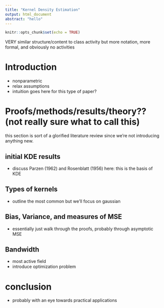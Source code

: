 ```yaml
---
title: "Kernel Density Estimation"
output: html_document
abstract: "hello"
---
```


```r
knitr::opts_chunk$set(echo = TRUE)
```


VERY similar structure/content to class activity but more notation, more formal, and obviously no activities

# Introduction

- nonparametric
- relax assumptions
- intuition goes here for this type of paper?


# Proofs/methods/results/theory?? (not really sure what to call this)

this section is sort of a glorified literature review since we're not introducing anything new. 

## initial KDE results

- discuss Parzen (1962) and Rosenblatt (1956) here: this is the basis of KDE

## Types of kernels

- outline the most common but we'll focus on gaussian

## Bias, Variance, and measures of MSE

- essentially just walk through the proofs, probably through asymptotic MSE

## Bandwidth

- most active field
- introduce optimization problem

# conclusion

- probably with an eye towards practical applications